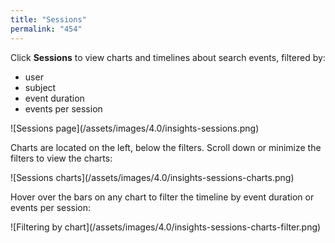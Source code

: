 ```yaml
---
title: "Sessions"
permalink: "454"
---
```



Click <InlineImage src="/assets/images/4.0/icons/insights-sessions.png"/> **Sessions** to view charts and timelines about search events, filtered by:

* user
* subject
* event duration
* events per session

<Frame>![Sessions page](/assets/images/4.0/insights-sessions.png)</Frame>

Charts are located on the left, below the filters. Scroll down or minimize the filters to view the charts:

<Frame>![Sessions charts](/assets/images/4.0/insights-sessions-charts.png)</Frame>

Hover over the bars on any chart to filter the timeline by event duration or events per session:

<Frame>![Filtering by chart](/assets/images/4.0/insights-sessions-charts-filter.png)</Frame>